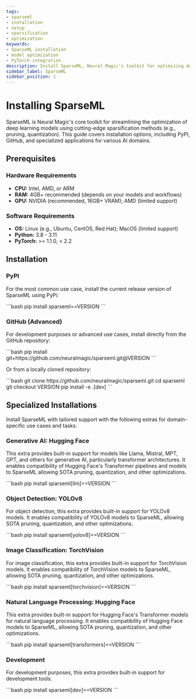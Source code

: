 ```yaml
---
tags:
- sparseml
- installation
- setup
- sparsification
- optimization
keywords:
- SparseML installation
- model optimization
- PyTorch integration
description: Install SparseML, Neural Magic's toolkit for optimizing deep learning models through state-of-the-art sparsification techniques.
sidebar_label: SparseML
sidebar_position: 1
---
```


# Installing SparseML

SparseML is Neural Magic's core toolkit for streamlining the optimization of deep learning models using cutting-edge sparsification methods (e.g., pruning, quantization).
This guide covers installation options, including PyPI, GitHub, and specialized applications for various AI domains.

## Prerequisites

### Hardware Requirements

- <b>CPU:</b> Intel, AMD, or ARM
- <b>RAM:</b> 4GB+ recommended (depends on your models and workflows)
- <b>GPU:</b> NVIDIA (recommended, 16GB+ VRAM); AMD (limited support)

### Software Requirements

- <b>OS:</b> Linux (e.g., Ubuntu, CentOS, Red Hat); MacOS (limited support)
- <b>Python:</b> 3.8 - 3.11
- <b>PyTorch:</b> >= 1.1.0, < 2.2


## Installation

### PyPI

For the most common use case, install the current release version of SparseML using PyPi:

<VersionInjector targetProduct="sparseml" targetVersion="==VERSION" prepend="==">
    ```bash
    pip install sparseml==VERSION
    ```
</VersionInjector>

### GitHub (Advanced)

For development purposes or advanced use cases, install directly from the GitHub repository:

<VersionInjector targetProduct="sparseml" prepend="v" currentTag="main" ignoreNightly={true} ignoreLastVersion={true}>
    ```bash
    pip install git+https://github.com/neuralmagic/sparseml.git@VERSION
    ```
</VersionInjector>

Or from a locally cloned repository:

<VersionInjector targetProduct="sparseml" prepend="tags/v" currentTag="main" ignoreNightly={true} ignoreLastVersion={true}>
    ```bash
    git clone https://github.com/neuralmagic/sparseml.git
    cd sparseml
    git checkout VERSION
    pip install -e .[dev]
    ```
</VersionInjector>

## Specialized Installations

Install SparseML with tailored support with the following extras for domain-specific use cases and tasks.

### Generative AI: Hugging Face

This extra provides built-in support for models like Llama, Mistral, MPT, GPT, and others for generative AI, particularly transformer architectures.
It enables compatibility of Hugging Face's Transformer pipelines and models to SparseML allowing SOTA pruning, quantization, and other optimizations.

<VersionInjector targetProduct="sparseml[llm]" targetVersion="==VERSION" prepend="==">
    ```bash
    pip install sparseml[llm]==VERSION
    ```
</VersionInjector>

### Object Detection: YOLOv8

For object detection, this extra provides built-in support for YOLOv8 models.
It enables compatibility of YOLOv8 models to SparseML, allowing SOTA pruning, quantization, and other optimizations.

<VersionInjector targetProduct="sparseml[yolov8]" targetVersion="==VERSION" prepend="==">
    ```bash
    pip install sparseml[yolov8]==VERSION
    ```
</VersionInjector>

### Image Classification: TorchVision

For image classification, this extra provides built-in support for TorchVision models.
It enables compatibility of TorchVision models to SparseML, allowing SOTA pruning, quantization, and other optimizations.

<VersionInjector targetProduct="sparseml[torchvision]" targetVersion="==VERSION" prepend="==">
    ```bash
    pip install sparseml[torchvision]==VERSION
    ```
</VersionInjector>

### Natural Language Processing: Hugging Face

This extra provides built-in support for Hugging Face's Transformer models for natural language processing.
It enables compatibility of Hugging Face models to SparseML, allowing SOTA pruning, quantization, and other optimizations.

<VersionInjector targetProduct="sparseml[transformers]" targetVersion="==VERSION" prepend="==">
    ```bash
    pip install sparseml[transformers]==VERSION
    ```
</VersionInjector>

### Development

For development purposes, this extra provides built-in support for development tools.

<VersionInjector targetProduct="sparseml[dev]" targetVersion="==VERSION" prepend="==">
    ```bash
    pip install sparseml[dev]==VERSION
    ```
</VersionInjector>
